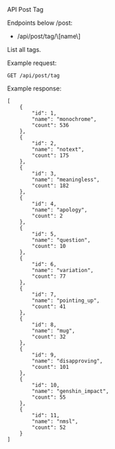 
<Breadcrumbs aria-label="breadcrumb">
    <Link underline="hover" color="inherit" href="/doc/api">
        API
    </Link>
    <Link underline="hover" color="inherit" href="/doc/api/post">
        Post
    </Link>
    <Typography color="text.primary">Tag</Typography>
</Breadcrumbs>

Endpoints below /post:

- <Link color="inherit" underline="hover" href="/doc/api/post/tag/name">/api/post/tag/\[name\]</Link>  


List all tags.

Example request:

```http
GET /api/post/tag
```

Example response:  

```http
[
    {
        "id": 1,
        "name": "monochrome",
        "count": 536
    },
    {
        "id": 2,
        "name": "notext",
        "count": 175
    },
    {
        "id": 3,
        "name": "meaningless",
        "count": 182
    },
    {
        "id": 4,
        "name": "apology",
        "count": 2
    },
    {
        "id": 5,
        "name": "question",
        "count": 10
    },
    {
        "id": 6,
        "name": "variation",
        "count": 77
    },
    {
        "id": 7,
        "name": "pointing_up",
        "count": 41
    },
    {
        "id": 8,
        "name": "mug",
        "count": 32
    },
    {
        "id": 9,
        "name": "disapproving",
        "count": 101
    },
    {
        "id": 10,
        "name": "genshin_impact",
        "count": 55
    },
    {
        "id": 11,
        "name": "nmsl",
        "count": 52
    }
]
```
